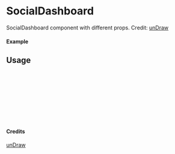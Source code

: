 
<Meta of={SocialDashboard} title="unDraw/SocialDashboard" />

# SocialDashboard

SocialDashboard component with different props.
Credit: [unDraw](https://undraw.co/illustrations)

#### Example

<Canvas of={SocialDashboard.Primary} />

## Usage

```ts
import { SocialDashboard } from "yadl-ui";

const Example = () => {
  return (
      <SocialDashboard />
  );
};

export default Example;
```

#### Credits
[unDraw](https://undraw.co/illustrations)
